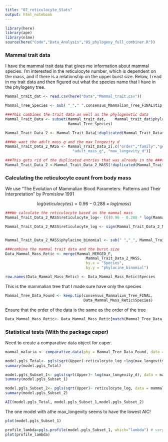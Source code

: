 ```yaml
---
title: "07_reticulocyte_Stats"
output: html_notebook
---
```


```r
library(here)
library(ape)
library(nlme)
source(here("Code","Data_Analysis","05_phylogeny_full_combiner.R"))
```

### Mammal trait data

I have the mammal trait data that gives me information about mammal species. I'm interested in the reticulocyte number, which is dependent on the mass, and if there is a relationship on the upper burst size. Below, I read in my trait data and then figured out what the species name that I have in the phylogeny tree.

```r
Mammal_trait_dat <- read.csv(here("Data","Mammal_trait.csv"))

Mammal_Tree_Species <- sub( "_"," ",consensus_Mammalian_Tree_FINAL$tip.label,)

###This combines the trait data as well as the phylogenetic data
Mammal_Trait_Data <- subset(Mammal_trait_dat,    Mammal_trait_dat$phylacine_binomial %in%
                            Mammal_Tree_Species)

```

```r
Mammal_Trait_Data_2 <- Mammal_Trait_Data[!duplicated(Mammal_Trait_Data$phylacine_binomial), ]

###We want the adult_mass_g and the max_longevity_d
Mammal_Trait_Data_2_MASS <- Mammal_Trait_Data_2[,c("order","family","genus","phylacine_binomial",
                              "adult_mass_g", "max_longevity_d")]

###This gets rid of the duplicated entries that was already in the ###trait data set
Mammal_Trait_Data_2 <-Mammal_Trait_Data_2_MASS[!duplicated(Mammal_Trait_Data_2_MASS$phylacine_binomial), ]
```

### Calculating the reticulocyte count from body mass

We use "The Evolution of Mammalian Blood Parameters: Patterns and Their Interpretation" by Promislow 1991

$$ log (reticulocytes) = 0.96 - 0.288\times log(mass)$$

```r
###We calculate the reticulocyte based on the mammal mass
Mammal_Trait_Data_2_MASS$reticulocyte_log<- (((0.96 - 0.288 * log(Mammal_Trait_Data_2_MASS $adult_mass_g)))) 

Mammal_Trait_Data_2_MASS$reticulocyte_log <- sign(Mammal_Trait_Data_2_MASS$reticulocyte_log)*abs(Mammal_Trait_Data_2_MASS$reticulocyte_log)^1/3


Mammal_Trait_Data_2_MASS$phylacine_binomial <- sub(" ","_", Mammal_Trait_Data_2_MASS$phylacine_binomial)

```

```r
###combine the mammal trait data and the burst size
Data_Mammal_Mass_Retic <- merge(Mammal_MERGED_F,
                                    Mammal_Trait_Data_2_MASS, 
                                    by.x = "Species", 
                                    by.y = "phylacine_binomial")

row.names(Data_Mammal_Mass_Retic) <- Data_Mammal_Mass_Retic$Species
```

This is the mammalian tree that I made sure have only the species

```r
Mammal_Tree_Data_Found <- keep.tip(consensus_Mammalian_Tree_FINAL,
                                   Data_Mammal_Mass_Retic$Species)
```

Ensure that the order of the data is the same as the order of the tree

```r
Data_Mammal_Mass_Retic<- Data_Mammal_Mass_Retic[match(Mammal_Tree_Data_Found$tip.label,rownames(Data_Mammal_Mass_Retic)),]

```

### Statistical tests (With the package caper)

Need to create a comparative data object for caper.

```r
mammal_malaria <- comparative.data(phy = Mammal_Tree_Data_Found, data = Data_Mammal_Mass_Retic, names.col = Species, vcv = TRUE, warn.dropped = TRUE)

```

```r

model.pgls_Total<- pgls(sqrt(Upper)~reticulocyte_log +log(max_longevity_d), data = mammal_malaria, lambda = "ML")
summary(model.pgls_Total)

model.pgls_Subset_1<- pgls(sqrt(Upper)~ log(max_longevity_d), data = mammal_malaria, lambda = "ML")
summary(model.pgls_Subset_1)

model.pgls_Subset_2<- pgls(sqrt(Upper)~ reticulocyte_log, data = mammal_malaria, lambda = "ML")
summary(model.pgls_Subset_2)

```

```r
AIC(model.pgls_Total, model.pgls_Subset_1,model.pgls_Subset_2)
```

The one model with athe max_longevity seems to have the lowest AIC!

```R
plot(model.pgls_Subset_1)
```

```r
profile_lambda=pgls.profile(model.pgls_Subset_1, which="lambda") # vary lambda
plot(profile_lambda)
```
